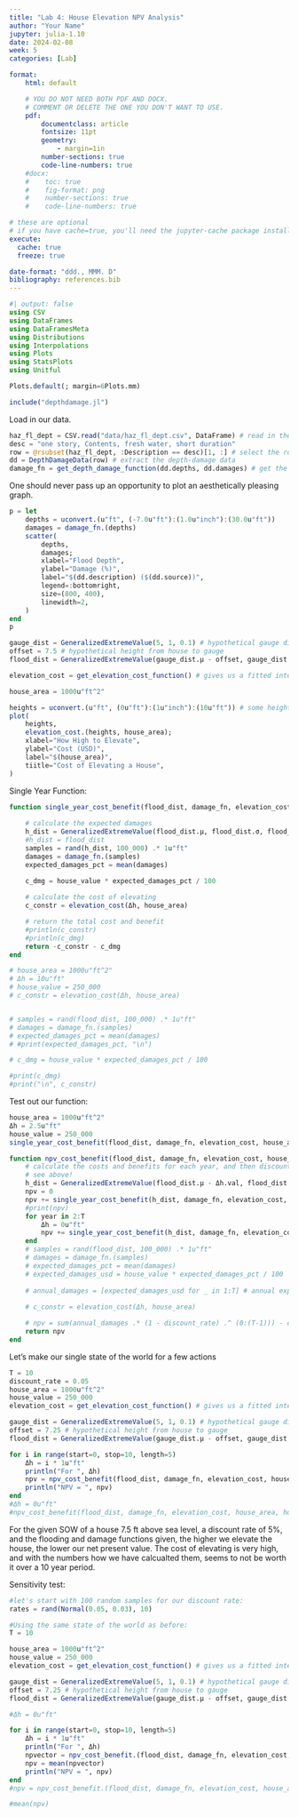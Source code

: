 ```yaml
---
title: "Lab 4: House Elevation NPV Analysis"
author: "Your Name"
jupyter: julia-1.10
date: 2024-02-08
week: 5
categories: [Lab]

format: 
    html: default

    # YOU DO NOT NEED BOTH PDF AND DOCX.
    # COMMENT OR DELETE THE ONE YOU DON'T WANT TO USE.
    pdf:
        documentclass: article
        fontsize: 11pt
        geometry:
            - margin=1in  
        number-sections: true
        code-line-numbers: true
    #docx: 
    #    toc: true
    #    fig-format: png
    #    number-sections: true
    #    code-line-numbers: true

# these are optional
# if you have cache=true, you'll need the jupyter-cache package installed
execute: 
  cache: true
  freeze: true

date-format: "ddd., MMM. D"
bibliography: references.bib
---
```


```julia
#| output: false
using CSV
using DataFrames
using DataFramesMeta
using Distributions
using Interpolations
using Plots
using StatsPlots
using Unitful

Plots.default(; margin=6Plots.mm)

include("depthdamage.jl")
```

Load in our data.
```julia
haz_fl_dept = CSV.read("data/haz_fl_dept.csv", DataFrame) # read in the file
desc = "one story, Contents, fresh water, short duration"
row = @rsubset(haz_fl_dept, :Description == desc)[1, :] # select the row I want
dd = DepthDamageData(row) # extract the depth-damage data
damage_fn = get_depth_damage_function(dd.depths, dd.damages) # get the depth-damage function

```

One should never pass up an opportunity to plot an aesthetically pleasing graph.
```julia
p = let
    depths = uconvert.(u"ft", (-7.0u"ft"):(1.0u"inch"):(30.0u"ft"))
    damages = damage_fn.(depths)
    scatter(
        depths,
        damages;
        xlabel="Flood Depth",
        ylabel="Damage (%)",
        label="$(dd.description) ($(dd.source))",
        legend=:bottomright,
        size=(800, 400),
        linewidth=2,
    )
end
p
```

```julia
gauge_dist = GeneralizedExtremeValue(5, 1, 0.1) # hypothetical gauge distribution
offset = 7.5 # hypothetical height from house to gauge
flood_dist = GeneralizedExtremeValue(gauge_dist.μ - offset, gauge_dist.σ, gauge_dist.ξ)
```

```julia
elevation_cost = get_elevation_cost_function() # gives us a fitted interpolator
```

```julia
house_area = 1000u"ft^2"

heights = uconvert.(u"ft", (0u"ft"):(1u"inch"):(10u"ft")) # some heights we will consider
plot(
    heights,
    elevation_cost.(heights, house_area);
    xlabel="How High to Elevate",
    ylabel="Cost (USD)",
    label="$(house_area)",
    tiitle="Cost of Elevating a House",
)
```

Single Year Function:
```julia
function single_year_cost_benefit(flood_dist, damage_fn, elevation_cost, house_area, house_value, Δh)
    
    # calculate the expected damages
    h_dist = GeneralizedExtremeValue(flood_dist.μ, flood_dist.σ, flood_dist.ξ)
    #h_dist = flood_dist
    samples = rand(h_dist, 100_000) .* 1u"ft"
    damages = damage_fn.(samples)
    expected_damages_pct = mean(damages)
 
    c_dmg = house_value * expected_damages_pct / 100

    # calculate the cost of elevating
    c_constr = elevation_cost(Δh, house_area)

    # return the total cost and benefit
    #println(c_constr)
    #println(c_dmg)
    return -c_constr - c_dmg
end
```

```julia
# house_area = 1000u"ft^2"
# Δh = 10u"ft"
# house_value = 250_000
# c_constr = elevation_cost(Δh, house_area)


# samples = rand(flood_dist, 100_000) .* 1u"ft"
# damages = damage_fn.(samples)
# expected_damages_pct = mean(damages)
# #print(expected_damages_pct, "\n")

# c_dmg = house_value * expected_damages_pct / 100

#print(c_dmg)
#print("\n", c_constr)
```

Test out our function: 
```julia
house_area = 1000u"ft^2"
Δh = 2.5u"ft"
house_value = 250_000
single_year_cost_benefit(flood_dist, damage_fn, elevation_cost, house_area, house_value, Δh)

```

```julia
function npv_cost_benefit(flood_dist, damage_fn, elevation_cost, house_area, house_value, Δh, T, discount_rate)
    # calculate the costs and benefits for each year, and then discount
    # see above!
    h_dist = GeneralizedExtremeValue(flood_dist.μ - Δh.val, flood_dist.σ, flood_dist.ξ)
    npv = 0
    npv += single_year_cost_benefit(h_dist, damage_fn, elevation_cost, house_area, house_value, Δh)
    #print(npv)
    for year in 2:T
        Δh = 0u"ft"
        npv += single_year_cost_benefit(h_dist, damage_fn, elevation_cost, house_area, house_value, Δh) * ((1-discount_rate)^(year-1))
    end 
    # samples = rand(flood_dist, 100_000) .* 1u"ft"
    # damages = damage_fn.(samples)
    # expected_damages_pct = mean(damages)
    # expected_damages_usd = house_value * expected_damages_pct / 100
    
    # annual_damages = [expected_damages_usd for _ in 1:T] # annual expected damages
    
    # c_constr = elevation_cost(Δh, house_area)

    # npv = sum(annual_damages .* (1 - discount_rate) .^ (0:(T-1))) - c_constr 
    return npv
end
```

Let's make our single state of the world for a few actions
```julia
T = 10
discount_rate = 0.05
house_area = 1000u"ft^2"
house_value = 250_000
elevation_cost = get_elevation_cost_function() # gives us a fitted interpolator

gauge_dist = GeneralizedExtremeValue(5, 1, 0.1) # hypothetical gauge distribution
offset = 7.25 # hypothetical height from house to gauge
flood_dist = GeneralizedExtremeValue(gauge_dist.μ - offset, gauge_dist.σ, gauge_dist.ξ)

for i in range(start=0, stop=10, length=5)
    Δh = i * 1u"ft"
    println("For ", Δh)
    npv = npv_cost_benefit(flood_dist, damage_fn, elevation_cost, house_area, house_value, Δh, T, discount_rate)
    println("NPV = ", npv)
end 
#Δh = 0u"ft"
#npv_cost_benefit(flood_dist, damage_fn, elevation_cost, house_area, house_value, Δh, T, discount_rate)


```

For the given SOW of a house 7.5 ft above sea level, a discount rate of 5%, and the flooding and damage functions given, the higher we elevate the house, the lower our net present value.  The cost of elevating is very high, and with the numbers how we have calcualted them, seems to not be worth it over a 10 year period.

Sensitivity test:

```julia
#let's start with 100 random samples for our discount rate:
rates = rand(Normal(0.05, 0.03), 10)

#Using the same state of the world as before:
T = 10

house_area = 1000u"ft^2"
house_value = 250_000
elevation_cost = get_elevation_cost_function() # gives us a fitted interpolator

gauge_dist = GeneralizedExtremeValue(5, 1, 0.1) # hypothetical gauge distribution
offset = 7.25 # hypothetical height from house to gauge
flood_dist = GeneralizedExtremeValue(gauge_dist.μ - offset, gauge_dist.σ, gauge_dist.ξ)

#Δh = 0u"ft"

for i in range(start=0, stop=10, length=5)
    Δh = i * 1u"ft"
    println("For ", Δh)
    npvector = npv_cost_benefit.(flood_dist, damage_fn, elevation_cost, house_area, house_value, Δh, T, rates)
    npv = mean(npvector)
    println("NPV = ", npv)
end 
#npv = npv_cost_benefit.(flood_dist, damage_fn, elevation_cost, house_area, house_value, Δh, T, rates)

#mean(npv)
```